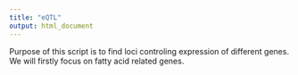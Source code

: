 ```yaml
---
title: "eQTL"
output: html_document
---
```


Purpose of this script is to find loci controling expression of different genes. We will firstly focus on fatty acid related genes. 



